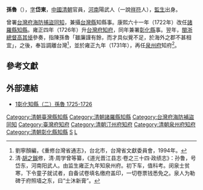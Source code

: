 '''孫魯'''（{{bd|？||？||}}），[[表字|字]]'''岱東'''，[[中國|中國]][[清朝|清朝]]官員，[[河南|河南]]陽武人（一說[[祥符縣|祥符]]人），[[監生|監生]]出身。

曾署[[台灣府海防捕盜同知|台灣府海防捕盜同知]]，兼攝[[台灣縣|台灣縣]]知縣事。康熙六十一年（1722年）改任[[諸羅縣|諸羅縣]][[知縣|知縣]]。雍正四年（1726年）升[[台灣府知府|台灣府知府]]，同年兼署[[彰化縣|彰化縣]]事。翌年，[[閩浙總督|閩浙總督]][[高其倬|高其倬]]參奏，指陳孫魯「雖廉謹有餘，而才具似覺不足，於海外之郡不甚相宜」，之後，奉旨調離台灣<ref>劉寧顏編，《重修台灣省通志》，台北市，台灣省文獻委員會，1994年。</ref>，並於雍正九年（1731年），再任[[泉州府|泉州府]]知府<ref>清·[[胡之鋘|胡之鋘]]修，清·周学曾等纂，《道光晋江县志·卷之三十四·政绩志》：孙鲁，号岱东，河南阳武人。由监生雍正九年知泉州府。初下车，值科考。闵泉士贫寒，下令童子就试者，自备试卷填名缴府盖印，一切卷票钱悉免之。泉人为勒碑于府照墙之东，曰“士沐新膏”。</ref>。

==參考文獻==
{{reflist}}

== 外部連結 ==
* [https://rookback.wordpress.com/2017/07/15/changhua_mayor2/]{{Wayback|url=https://rookback.wordpress.com/2017/07/15/changhua_mayor2/ |date=20180118182446 }}[https://rookback.wordpress.com/2017/07/15/changhua_mayor2/ 彰化知縣（二）孫魯 1725-1726]{{Wayback|url=https://rookback.wordpress.com/2017/07/15/changhua_mayor2/ |date=20180118182446 }}
{{start box}}
{{s-off}}
{{succession box|[[王禮_(清朝)|王禮]]|[[楊毓健|楊毓健]]|[[臺灣府海防捕盜同知|臺灣府海防捕盜同知]]|<small>康熙六十年（1721年）署</small>}}
{{succession box|[[吳觀域|吳觀域]]|[[周鍾瑄|周鍾瑄]]|[[臺灣府|臺灣府]][[臺灣縣_(1684年-1887年)|臺灣縣]][[知縣|知縣]]|<small>康熙六十年（1721年）兼攝</small>}}
{{succession box|[[汪紳文|汪紳文]]|[[劉良璧|劉良璧]]|[[臺灣府|臺灣府]][[諸羅縣|諸羅縣]][[知縣|知縣]]|<small>康熙六十一年（1722年）上任</small>}}
{{succession box|[[范廷謀|范廷謀]]|[[俞存仁|俞存仁]]|[[臺灣府知府|臺灣府知府]]|<small>雍正四年（1726年）上任</small>}}
{{succession box|[[談經正|談經正]]|[[張縞|張縞]]|[[臺灣府|臺灣府]][[彰化縣|彰化縣]][[知縣|知縣]]|<small>雍正四年（1726年）署</small>}}
{{succession box|[[王士任|王士任]]|[[張良弼|張良弼]]|[[汀州府|汀州府]][[知府|知府]]|[[雍正|雍正]]八年－九年<br />（1730－1731年）}}
{{succession box|郭朝鼎|叶祖烈|[[泉州府|泉州府]][[知府|知府]]|[[雍正|雍正]]九年－十年<br />（1731－1732年）}}
{{end box}}

[[Category:清朝臺灣縣知縣|Category:清朝臺灣縣知縣]]
[[Category:清朝諸羅縣知縣|Category:清朝諸羅縣知縣]]
[[Category:台灣府海防補盜同知|Category:台灣府海防補盜同知]]
[[Category:臺灣府知府|Category:臺灣府知府]]
[[Category:清朝汀州府知府|Category:清朝汀州府知府]]
[[Category:清朝泉州府知府|Category:清朝泉州府知府]]
[[Category:清朝彰化縣知縣|Category:清朝彰化縣知縣]]
[[Category:开封人|S]]
[[Category:孫姓|L]]